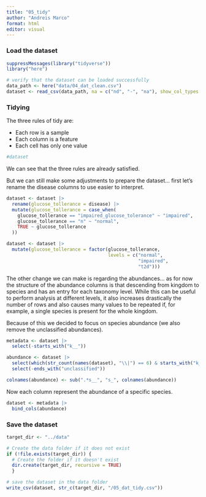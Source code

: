 ```yaml
---
title: "05_tidy"
author: "Andreis Marco"
format: html
editor: visual
---
```


### Load the dataset

```r
suppressMessages(library("tidyverse"))
library("here")
```

```r
# verify that the dataset can be loaded successfully
data_path <- here("data/04_dat_clean.csv")
dataset <- read_csv(data_path, na = c("nd", "-", "na"), show_col_types = FALSE)
```

### Tidying

The three rules of tidy are:

-   Each row is a sample
-   Each column is a feature
-   Each cell has only one value

```r
#dataset
```

We can see that the three rules are already satisfied.

But we can still make some adjustments to prepare the dataset... first let's rename the disease columns to use easier to interpret.

```r
dataset <- dataset |> 
  rename(glucose_tollerance = disease) |>
  mutate(glucose_tollerance = case_when(
    glucose_tollerance == "impaired_glucose_tolerance" ~ "impaired",
    glucose_tollerance == "n" ~ "normal",
    TRUE ~ glucose_tollerance
  ))

dataset <- dataset |> 
  mutate(glucose_tollerance = factor(glucose_tollerance,
                                     levels = c("normal",
                                                "impaired",
                                                "t2d")))
```

The other change we can make is regarding the abundances... as for now the structure of the abundance columns is that descending from kingdom to species and has an entry for each taxonomy level. While this can be useful to perform analysis at different levels, it also increases drastically the number of rows and also causes many values to be repeated if, for example, a single species is present for the whole kingdom.

Because of this we decided to focus on species abundance (we also remove the unclassified abundances).

```r
metadata <- dataset |> 
  select(-starts_with("k__"))

abundance <- dataset |> 
  select(which(str_count(names(dataset), "\\|") == 6) & starts_with("k__")) |> 
  select(-ends_with("unclassified"))

colnames(abundance) <- sub(".*s__", "s_", colnames(abundance))
```

Now each column represent the abundance of a specific species.

```r
dataset <- metadata |> 
  bind_cols(abundance)
```

### Save the dataset

```r
target_dir <- "../data"

# Create the data folder if it does not exist
if (!file.exists(target_dir)) {
  # Create the folder if it doesn't exist
  dir.create(target_dir, recursive = TRUE)
  }

# save the dataset in the data folder
write_csv(dataset, str_c(target_dir, "/05_dat_tidy.csv"))
```
